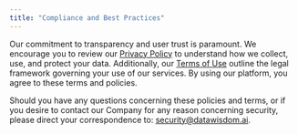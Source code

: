 ```yaml
---
title: "Compliance and Best Practices"
---
```


Our commitment to transparency and user trust is paramount. We encourage you to review our [Privacy Policy](https://www.askwisdom.ai/privacy-policy) to understand how we collect, use, and protect your data. Additionally, our [Terms of Use](https://www.askwisdom.ai/terms-of-service) outline the legal framework governing your use of our services. By using our platform, you agree to these terms and policies.

Should you have any questions concerning these policies and terms, or if you desire to contact our Company for any reason concerning security, please direct your correspondence to: [security@datawisdom.ai](mailto:security@datawisdom.ai).